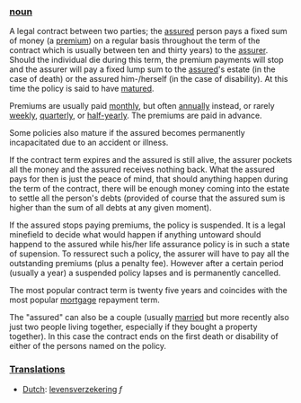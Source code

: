 ===[[noun]]===
A legal contract between two parties; the [[assured]] person pays a fixed sum of money (a [[premium]]) on a regular basis throughout the term of the contract which is usually between ten and thirty years) to the [[assurer]]. Should the individual die during this term, the premium payments will stop and the assurer will pay a fixed lump sum to the [[assured]]'s estate (in the case of death) or the assured him-/herself (in the case of disability). At this time the policy is said to have [[matured]].

Premiums are usually paid [[monthly]], but often [[annually]] instead, or rarely [[weekly]], [[quarterly]], or [[half-yearly]]. The premiums are paid in advance.

Some policies also mature if the assured becomes permanently incapacitated due to an accident or illness.

If the contract term expires and the assured is still alive, the assurer pockets all the money and the assured receives nothing back. What the assured pays for then is just the peace of mind, that should anything happen during the term of the contract, there will be enough money coming into the estate to settle all the person's debts (provided of course that the assured sum is higher than the sum of all debts at any given moment).

If the assured stops paying premiums, the policy is suspended. It is a legal minefield to decide what would happen if anything untoward should happend to the assured while his/her life assurance policy is in such a state of supension. To ressurect such a policy, the assurer will have to pay all the outstanding premiums (plus a penalty fee). However after a certain period (usually a year) a suspended policy lapses and is permanently cancelled.

The most popular contract term is twenty five years and coincides with the most popular [[mortgage]] repayment term.

The "assured" can also be a couple (usually [[married]] but more recently also just two people living together, especially if they bought a property together). In this case the contract ends on the first death or disability of either of the persons named on the policy.

===[[Translation]]s===
*[[Dutch]]: [[levensverzekering]] ''f''